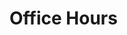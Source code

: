 
# Office Hours

<Bleed>
  <InlineWidget
    styles={{
      height: "1200px",
      padding: "0",
      margin: "0",
    }}
    url="https://calendly.com/ottofms/office-hours"
  />
</Bleed>

